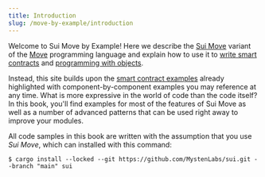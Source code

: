 ```yaml
---
title: Introduction
slug: /move-by-example/introduction
---
```


Welcome to Sui Move by Example! Here we describe the [Sui Move](https://docs.sui.io/learn/sui-move-diffs) variant of the [Move](https://docs.sui.io/learn/why-move) programming language and explain how to use it to [write smart contracts](https://docs.sui.io/build/move) and [programming with objects](https://docs.sui.io/build/programming-with-objects).

Instead, this site builds upon the [smart contract examples](https://docs.sui.io/explore/examples) already highlighted with component-by-component examples you may reference at any time. What is more expressive in the world of code than the code itself? In this book, you'll find examples for most of the features of Sui Move as well as a number of advanced patterns that can be used right away to improve your modules.

All code samples in this book are written with the assumption that you use _Sui Move_, which can installed with this command:

```
$ cargo install --locked --git https://github.com/MystenLabs/sui.git --branch "main" sui
```
